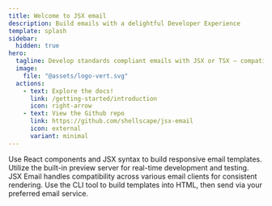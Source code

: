 ```yaml
---
title: Welcome to JSX email
description: Build emails with a delightful Developer Experience
template: splash
sidebar:
  hidden: true
hero:
  tagline: Develop standards compliant emails with JSX or TSX — compatible with the most popular email clients
  image:
    file: "@assets/logo-vert.svg"
  actions:
    - text: Explore the docs!
      link: /getting-started/introduction
      icon: right-arrow
    - text: View the Github repo
      link: https://github.com/shellscape/jsx-email
      icon: external
      variant: minimal
---
```



<CardGrid stagger>
  <Card title="Create Email Templates" icon="pencil">
    Use React components and JSX syntax to build responsive email templates.
  </Card>
  <Card title="Preview and Test" icon="laptop">
    Utilize the built-in preview server for real-time development and testing.
  </Card>
  <Card title="Ensure Compatibility" icon="approve-check-circle">
    JSX Email handles compatibility across various email clients for consistent rendering.
  </Card>
  <Card title="Build and Send" icon="email">
    Use the CLI tool to build templates into HTML, then send via your preferred email service.
  </Card>
</CardGrid>

